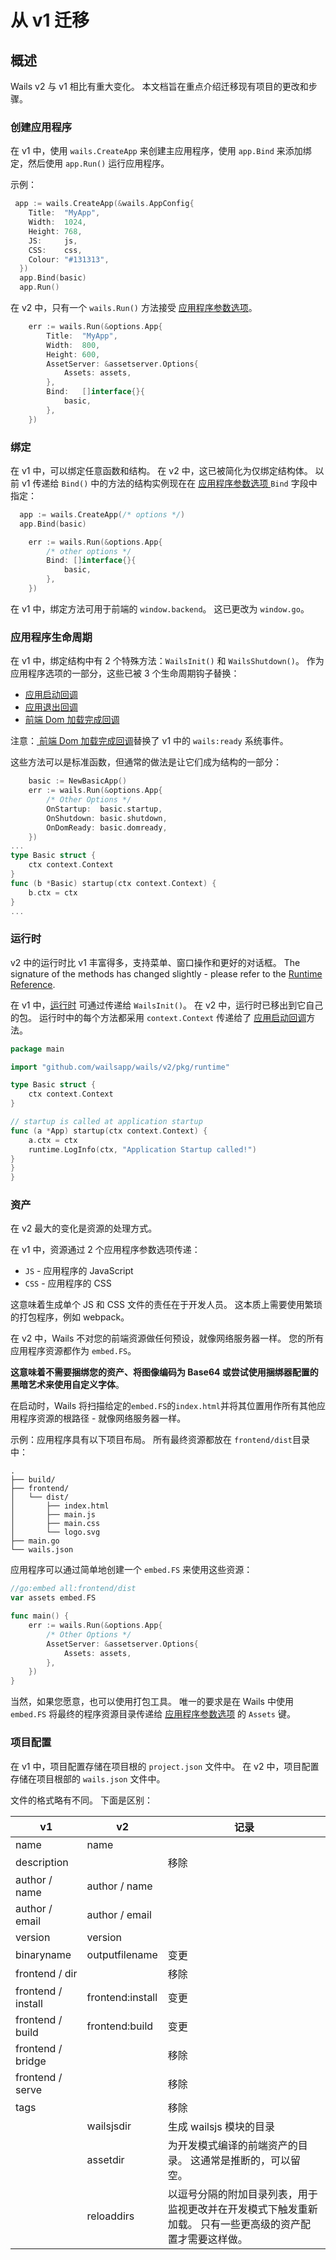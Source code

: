 # 从 v1 迁移

## 概述

Wails v2 与 v1 相比有重大变化。 本文档旨在重点介绍迁移现有项目的更改和步骤。

### 创建应用程序

在 v1 中，使用 `wails.CreateApp` 来创建主应用程序，使用 `app.Bind` 来添加绑定，然后使用 `app.Run()` 运行应用程序。

示例：

```go title="v1"
 app := wails.CreateApp(&wails.AppConfig{
    Title:  "MyApp",
    Width:  1024,
    Height: 768,
    JS:     js,
    CSS:    css,
    Colour: "#131313",
  })
  app.Bind(basic)
  app.Run()
```

在 v2 中，只有一个 `wails.Run()` 方法接受 [应用程序参数选项](../reference/options#应用程序参数选项)。

```go title="v2"
    err := wails.Run(&options.App{
        Title:  "MyApp",
        Width:  800,
        Height: 600,
        AssetServer: &assetserver.Options{
            Assets: assets,
        },
        Bind:   []interface{}{
            basic,
        },
    })
```

### 绑定

在 v1 中，可以绑定任意函数和结构。 在 v2 中，这已被简化为仅绑定结构体。 以前 v1 传递给 `Bind()` 中的方法的结构实例现在在 [应用程序参数选项 ](../reference/options#应用程序参数选项)`Bind` 字段中指定：

```go title="v1"
  app := wails.CreateApp(/* options */)
  app.Bind(basic)
```

```go title="v2"
    err := wails.Run(&options.App{
        /* other options */
        Bind: []interface{}{
            basic,
        },
    })
```

在 v1 中，绑定方法可用于前端的 `window.backend`。 这已更改为 `window.go`。

### 应用程序生命周期

在 v1 中，绑定结构中有 2 个特殊方法：`WailsInit()` 和 `WailsShutdown()`。 作为应用程序选项的一部分，这些已被 3 个生命周期钩子替换：

- [应用启动回调](../reference/options.mdx#onstartup)
- [应用退出回调](../reference/options.mdx#onshutdown)
- [前端 Dom 加载完成回调](../reference/options.mdx#ondomready)

注意：[ 前端 Dom 加载完成回调](../reference/options#前端-dom-加载完成回调)替换了 v1 中的 `wails:ready` 系统事件。

这些方法可以是标准函数，但通常的做法是让它们成为结构的一部分：

```go title="v2"
    basic := NewBasicApp()
    err := wails.Run(&options.App{
        /* Other Options */
        OnStartup:  basic.startup,
        OnShutdown: basic.shutdown,
        OnDomReady: basic.domready,
    })
...
type Basic struct {
    ctx context.Context
}
func (b *Basic) startup(ctx context.Context) {
    b.ctx = ctx
}
...
```

### 运行时

v2 中的运行时比 v1 丰富得多，支持菜单、窗口操作和更好的对话框。 The signature of the methods has changed slightly - please refer to the [Runtime Reference](../reference/runtime/intro.mdx).

在 v1 中，[运行时](../reference/runtime/intro) 可通过传递给 `WailsInit()`。 在 v2 中，运行时已移出到它自己的包。 运行时中的每个方法都采用 `context.Context` 传递给了 [应用启动回调](../reference/options#应用启动回调)方法。

```go title="Runtime Example"
package main

import "github.com/wailsapp/wails/v2/pkg/runtime"

type Basic struct {
    ctx context.Context
}

// startup is called at application startup
func (a *App) startup(ctx context.Context) {
    a.ctx = ctx
    runtime.LogInfo(ctx, "Application Startup called!")
}
}
}

```

### 资产

在 v2 最大的变化是资源的处理方式。

在 v1 中，资源通过 2 个应用程序参数选项传递：

- `JS` - 应用程序的 JavaScript
- `CSS` - 应用程序的 CSS

这意味着生成单个 JS 和 CSS 文件的责任在于开发人员。 这本质上需要使用繁琐的打包程序，例如 webpack。

在 v2 中，Wails 不对您的前端资源做任何预设，就像网络服务器一样。 您的所有应用程序资源都作为 `embed.FS`。

**这意味着不需要捆绑您的资产、将图像编码为 Base64 或尝试使用捆绑器配置的黑暗艺术来使用自定义字体**。

在启动时，Wails 将扫描给定的`embed.FS`的`index.html`并将其位置用作所有其他应用程序资源的根路径 - 就像网络服务器一样。

示例：应用程序具有以下项目布局。 所有最终资源都放在 `frontend/dist`目录中：

```shell
.
├── build/
├── frontend/
│   └── dist/
│       ├── index.html
│       ├── main.js
│       ├── main.css
│       └── logo.svg
├── main.go
└── wails.json
```

应用程序可以通过简单地创建一个 `embed.FS` 来使用这些资源：

```go title="Assets Example"
//go:embed all:frontend/dist
var assets embed.FS

func main() {
    err := wails.Run(&options.App{
        /* Other Options */
        AssetServer: &assetserver.Options{
            Assets: assets,
        },
    })
}
```

当然，如果您愿意，也可以使用打包工具。 唯一的要求是在 Wails 中使用 `embed.FS` 将最终的程序资源目录传递给 [应用程序参数选项](../reference/options#应用程序参数选项) 的 `Assets` 键。

### 项目配置

在 v1 中，项目配置存储在项目根的 `project.json` 文件中。 在 v2 中，项目配置存储在项目根部的 `wails.json` 文件中。

文件的格式略有不同。 下面是区别：

<p align="center">

| v1                 | v2               | 记录                                                                                                                                                                      |
| ------------------ | ---------------- | -------------------------------------------------------------------------------------------------------------------------------------------------------------------------- |
| name               | name             |                                                                                                                                                                            |
| description        |                  | 移除                                                                                                                                                                    |
| author / name      | author / name    |                                                                                                                                                                            |
| author / email     | author / email   |                                                                                                                                                                            |
| version            | version          |                                                                                                                                                                            |
| binaryname         | outputfilename   | 变更                                                                                                                                                                   |
| frontend / dir     |                  | 移除                                                                                                                                                                    |
| frontend / install | frontend:install | 变更                                                                                                                                                                    |
| frontend / build   | frontend:build   | 变更                                                                                                                                                                    |
| frontend / bridge  |                  | 移除                                                                                                                                                                    |
| frontend / serve   |                  | 移除                                                                                                                                                                    |
| tags               |                  | 移除                                                                                                                                                                    |
|                    | wailsjsdir       | 生成 wailsjs 模块的目录                                                                                                                                 |
|                    | assetdir         | 为开发模式编译的前端资产的目录。 这通常是推断的，可以留空。                                                           |
|                    | reloaddirs       | 以逗号分隔的附加目录列表，用于监视更改并在开发模式下触发重新加载。 只有一些更高级的资产配置才需要这样做。 |

</p>
